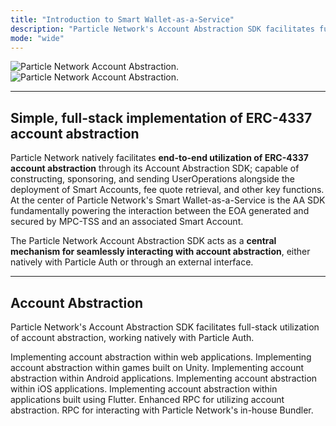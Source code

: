```yaml
---
title: "Introduction to Smart Wallet-as-a-Service"
description: "Particle Network's Account Abstraction SDK facilitates full-stack utilization of AA, working natively with Particle Auth."
mode: "wide"
---
```


<img
  className="block dark:hidden"
  src="/api-reference/aa/images/aa.png"
  alt="Particle Network Account Abstraction."
/>
<img
  className="hidden dark:block"
  src="/api-reference/aa/images/aa.png"
  alt="Particle Network Account Abstraction."
/>

***

## Simple, full-stack implementation of ERC-4337 account abstraction

Particle Network natively facilitates **end-to-end utilization of ERC-4337 account abstraction** through its Account Abstraction SDK; capable of constructing, sponsoring, and sending UserOperations alongside the deployment of Smart Accounts, fee quote retrieval, and other key functions. At the center of Particle Network's Smart Wallet-as-a-Service is the AA SDK fundamentally powering the interaction between the EOA generated and secured by MPC-TSS and an associated Smart Account.

The Particle Network Account Abstraction SDK acts as a **central mechanism for seamlessly interacting with account abstraction**, either natively with Particle Auth or through an external interface.

*** 

## Account Abstraction

Particle Network's Account Abstraction SDK facilitates full-stack utilization of account abstraction, working natively with Particle Auth.

<CardGroup cols={3}>
  <Card title="Web SDK" href="/api-reference/aa/sdks/desktop/web">
    Implementing account abstraction within web applications.
  </Card>
  <Card title="Unity SDK" href="/api-reference/aa/sdks/mobile/unity">
    Implementing account abstraction within games built on Unity.
  </Card>
  <Card title="Android SDK" href="/api-reference/aa/sdks/mobile/android">
    Implementing account abstraction within Android applications.
  </Card>
  <Card title="iOS SDK" href="/api-reference/aa/sdks/mobile/ios">
    Implementing account abstraction within iOS applications.
  </Card>
  <Card title="Flutter SDK" href="/api-reference/aa/sdks/mobile/flutter">
    Implementing account abstraction within applications built using Flutter.
  </Card>
  <Card title="Account Abstraction RPC" href="/api-reference/aa/rpc/getsmartaccount">
    Enhanced RPC for utilizing account abstraction.
  </Card>
  <Card title="Bundler RPC" href="/api-reference/aa/bundler/getuseroperationreceipt">
    RPC for interacting with Particle Network's in-house Bundler.
  </Card>
</CardGroup>
